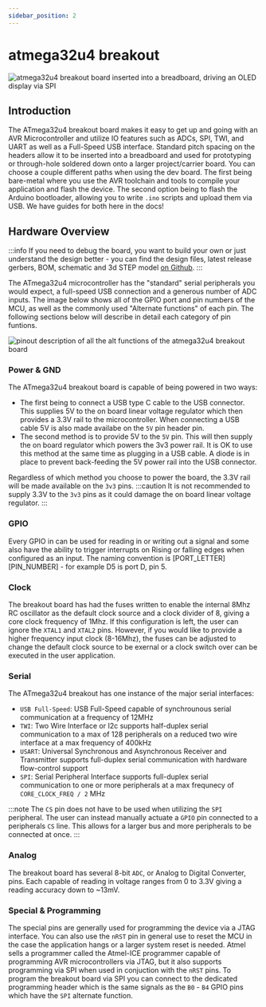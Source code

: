 ```yaml
---
sidebar_position: 2
---
```

# atmega32u4 breakout

![atmega32u4 breakout board inserted into a breadboard, driving an OLED display via SPI](atmega32u4_breakout.jpg)

## Introduction
The ATmega32u4 breakout board makes it easy to get up and going with an AVR Microcontroller and utilize IO features such as ADCs, SPI, TWI, and UART as well as a Full-Speed USB interface.
Standard pitch spacing on the headers allow it to be inserted into a breadboard and used for prototyping or through-hole soldered down onto a larger project/carrier board. You can choose
a couple different paths when using the dev board. The first being bare-metal where you use the AVR toolchain and tools to compile your application and flash the device. The second
option being to flash the Arduino bootloader, allowing you to write ```.ino``` scripts and upload them via USB. We have guides for both here in the docs!

## Hardware Overview
:::info
If you need to debug the board, you want to build your own or just understand the design better - you can find the design files, latest release gerbers, BOM,
schematic and 3d STEP model <a href="https://www.github.com/greatlakesdev/atmega32u4_breakout" target="_blank">on Github</a>.
:::

The ATmega32u4 microcontroller has the "standard" serial peripherals you would expect, a full-speed USB connection and a generous number of ADC inputs. The image below shows all of the GPIO port and
pin numbers of the MCU, as well as the commonly used "Alternate functions" of each pin. The following sections below will describe in detail each category of pin funtions.

![pinout description of all the alt functions of the atmega32u4 breakout board](atmega32u4_breakout_pinout.png)

### Power & GND
The ATmega32u4 breakout board is capable of being powered in two ways:
- The first being to connect a USB type C cable to the USB connector. This supplies 5V to the on board linear voltage regulator which
then provides a 3.3V rail to the microcontroller. When connecting a USB cable 5V is also made availabe on the ```5V``` pin header pin.
- The second method is to provide 5V to the ```5V``` pin. This will then supply the on board regulator which powers the 3v3 power rail. It is OK to use this method at the same time as
plugging in a USB cable. A diode is in place to prevent back-feeding the 5V power rail into the USB connector.

Regardless of which method you choose to power the board, the 3.3V rail will be made available on the ```3v3``` pins.
:::caution
It is not recommended to supply 3.3V to the ```3v3``` pins as it could damage the on board linear voltage regulator.
:::

### GPIO
Every GPIO in can be used for reading in or writing out a signal and some also have the ability to trigger interrupts on Rising or falling edges when configured as an input.
The naming convention is [PORT_LETTER][PIN_NUMBER] - for example D5 is port D, pin 5.

### Clock
The breakout board has had the fuses written to enable the internal 8Mhz RC oscillator as the default clock source and a clock divider of 8, giving a core clock frequency of 1Mhz. If this configuration is left, the user can ignore the ```XTAL1``` and ```XTAL2```
pins. However, if you would like to provide a higher frequency input clock (8-16Mhz), the fuses can be adjusted to change the default clock source to be exernal or
a clock switch over can be executed in the user application.

### Serial
The ATmega32u4 breakout has one instance of the major serial interfaces:
- ```USB Full-Speed```: USB Full-Speed capable of synchrounous serial communication at a frequency of 12MHz
- ```TWI```: Two Wire Interface or I2c supports half-duplex serial communication to a max of 128 peripherals on a reduced two wire interface at a max frequency of 400kHz
- ```USART```: Universal Synchronous and Asynchronous Receiver and Transmitter supports full-duplex serial communication with hardware flow-control support
- ```SPI```: Serial Peripheral Interface supports full-duplex serial communication to one or more peripherals at a max frequnecy of ```CORE_CLOCK_FREQ / 2``` MHz

:::note
The ```CS``` pin does not have to be used when utilizing the ```SPI``` peripheral. The user can instead manually actuate a ```GPIO``` pin connected to a peripherals ```CS``` line.
This allows for a larger bus and more peripherals to be connected at once.
:::

### Analog
The breakout board has several 8-bit ```ADC```, or Analog to Digital Converter, pins. Each capable of reading in voltage ranges from 0 to 3.3V giving a reading accuracy down to ~13mV.

### Special & Programming
The special pins are generally used for programming the device via a JTAG interface. You can also use the ```nRST``` pin in general use to reset the MCU in the case the application hangs or a larger system reset
is needed. Atmel sells a programmer called the Atmel-ICE programmer capable of programming AVR microcontrollers via JTAG, but it also supports programming via SPI when used in conjuction with the ```nRST``` pins.
To program the breakout board via SPI you can connect to the dedicated programming header which is the same signals as the ```B0``` - ```B4``` GPIO pins which have the ```SPI``` alternate function.